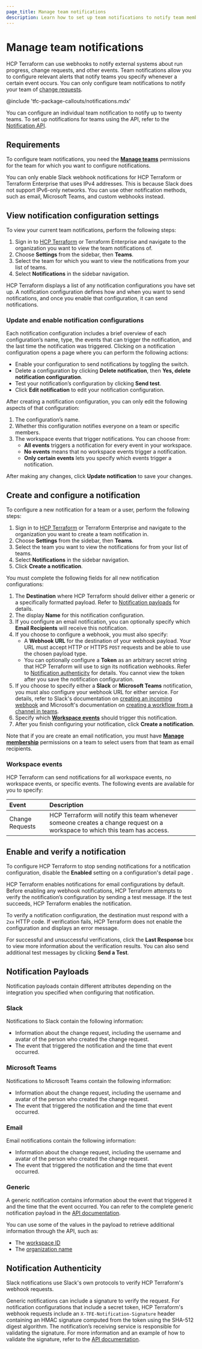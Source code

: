 ```yaml
---
page_title: Manage team notifications
description: Learn how to set up team notifications to notify team members on external systems whenever a particular action takes place.
---
```


# Manage team notifications

HCP Terraform can use webhooks to notify external systems about run progress, change requests, and other events. Team notifications allow you to configure relevant alerts that notify teams you specify whenever a certain event occurs. You can only configure team notifications to notify your team of [change requests](/terraform/cloud-docs/workspaces/change-requests).

@include 'tfc-package-callouts/notifications.mdx'

You can configure an individual team notification to notify up to twenty teams. To set up notifications for teams using the API, refer to the [Notification API](/terraform/cloud-docs/api-docs/notification-configurations#team-notification-configuration).

## Requirements

To configure team notifications, you need the [**Manage teams**](/terraform/cloud-docs/users-teams-organizations/permissions/organization#manage-teams) permissions for the team for which you want to configure notifications.

You can only enable Slack webhook notifications for HCP Terraform or Terraform Enterprise that uses IPv4 addresses. This is because Slack does not support IPv6-only networks. You can use other notification methods, such as email, Microsoft Teams, and custom webhooks instead.

## View notification configuration settings

To view your current team notifications, perform the following steps:

1. Sign in to [HCP Terraform](https://app.terraform.io/) or Terraform Enterprise and navigate to the organization you want to view the team notifications of.
1. Choose **Settings** from the sidebar, then **Teams**.
1. Select the team for which you want to view the notifications from your list of teams.
1. Select **Notifications** in the sidebar navigation.

HCP Terraform displays a list of any notification configurations you have set up. A notification configuration defines how and when you want to send notifications, and once you enable that configuration, it can send notifications.

### Update and enable notification configurations

Each notification configuration includes a brief overview of each configuration’s name, type, the events that can trigger the notification, and the last time the notification was triggered. Clicking on a notification configuration opens a page where you can perform the following actions:

* Enable your configuration to send notifications by toggling the switch.
* Delete a configuration by clicking **Delete notification**, then **Yes, delete notification configuration**.
* Test your notification’s configuration by clicking **Send test**.
* Click **Edit notification** to edit your notification configuration.

After creating a notification configuration, you can only edit the following aspects of that configuration:

1. The configuration’s name.
1. Whether this configuration notifies everyone on a team or specific members.
1. The workspace events that trigger notifications. You can choose from:
    * **All events** triggers a notification for every event in your workspace.
    * **No events** means that no workspace events trigger a notification.
    * **Only certain events** lets you specify which events trigger a notification.

After making any changes, click **Update notification** to save your changes.

## Create and configure a notification

To configure a new notification for a team or a user, perform the following steps:

1. Sign in to [HCP Terraform](https://app.terraform.io/) or Terraform Enterprise and navigate to the organization you want to create a team notification in.
1. Choose **Settings** from the sidebar, then **Teams**.
1. Select the team you want to view the notifications for from your list of teams.
1. Select **Notifications** in the sidebar navigation.
1. Click **Create a notification**.

You must complete the following fields for all new notification configurations:

1. The **Destination** where HCP Terraform should deliver either a generic or a specifically formatted payload. Refer to [Notification payloads](#notification-payloads) for details.
1. The display **Name** for this notification configuration.
1. If you configure an email notification, you can optionally specify which **Email Recipients** will receive this notification.
1. If you choose to configure a webhook, you must also specify:
    * A **Webhook URL** for the destination of your webhook payload. Your URL must accept HTTP or HTTPS `POST` requests and be able to use the chosen payload type.
    * You can optionally configure a **Token** as an arbitrary secret string that HCP Terraform will use to sign its notification webhooks. Refer to [Notification authenticity](#notification-authenticity) for details. You cannot view the token after you save the notification configuration.
1. If you choose to specify either a **Slack** or **Microsoft Teams** notification, you must also configure your webhook URL for either service. For details, refer to Slack's documentation on [creating an incoming webhook](https://api.slack.com/messaging/webhooks#create_a_webhook) and Microsoft's documentation on [creating a workflow from a channel in teams](https://support.microsoft.com/en-us/office/creating-a-workflow-from-a-channel-in-teams-242eb8f2-f328-45be-b81f-9817b51a5f0e).
1. Specify which [**Workspace events**](#workspace-events) should trigger this notification.
1. After you finish configuring your notification, click **Create a notification**.

Note that if you are create an email notification, you must have [**Manage membership**](/terraform/cloud-docs/users-teams-organizations/permissions/organization#manage-membership) permissions on a team to select users from that team as email recipients.

### Workspace events

HCP Terraform can send notifications for all workspace events, no workspace events, or specific events. The following events are available for you to specify:

| Event | Description |
| :---- | :---- |
| Change Requests | HCP Terraform will notify this team whenever someone creates a change request on a workspace to which this team has access. |

## Enable and verify a notification

To configure HCP Terraform to stop sending notifications for a notification configuration, disable the **Enabled** setting on a configuration's detail page .

HCP Terraform enables notifications for email configurations by default. Before enabling any webhook notifications, HCP Terraform attempts to verify the notification’s configuration by sending a test message. If the test succeeds, HCP Terraform enables the notification.

To verify a notification configuration, the destination must respond with a `2xx` HTTP code. If verification fails, HCP Terraform does not enable the configuration and displays an error message.

For successful and unsuccessful verifications, click the **Last Response** box to view more information about the verification results. You can also send additional test messages by clicking **Send a Test**.

## Notification Payloads

Notification payloads contain different attributes depending on the integration you specified when configuring that notification.

### Slack

Notifications to Slack contain the following information:

* Information about the change request, including the username and avatar of the person who created the change request.
* The event that triggered the notification and the time that event occurred.

### Microsoft Teams

Notifications to Microsoft Teams contain the following information:
* Information about the change request, including the username and avatar of the person who created the change request.
* The event that triggered the notification and the time that event occurred.

### Email

Email notifications contain the following information:
* Information about the change request, including the username and avatar of the person who created the change request.
* The event that triggered the notification and the time that event occurred.

### Generic

A generic notification contains information about the event that triggered it and the time that the event occurred. You can refer to the complete generic notification payload in the [API documentation](/terraform/cloud-docs/api-docs/notification-configurations#notification-payload).

You can use some of the values in the payload to retrieve additional information through the API, such as:
* The [workspace ID](/terraform/cloud-docs/api-docs/workspaces#list-workspaces)
* The [organization name](/terraform/cloud-docs/api-docs/organizations#show-an-organization)

## Notification Authenticity

Slack notifications use Slack's own protocols to verify HCP Terraform's webhook requests.

Generic notifications can include a signature to verify the request. For notification configurations that include a secret token, HCP Terraform's webhook requests include an `X-TFE-Notification-Signature` header containing an HMAC signature computed from the token using the SHA-512 digest algorithm. The notification’s receiving service is responsible for validating the signature. For more information and an example of how to validate the signature, refer to the [API documentation](/terraform/cloud-docs/api-docs/notification-configurations#notification-payload).
